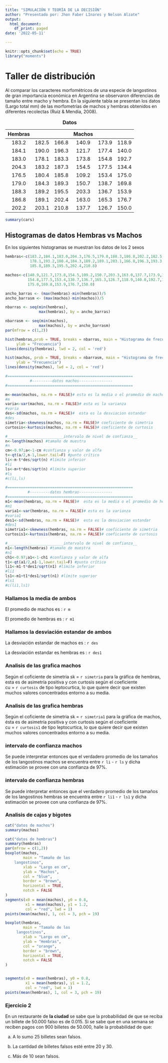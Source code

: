 ```yaml
---
title: "SIMULACIÓN Y TEORÍA DE LA DECISIÓN"
author: "Presentado por: Jhon Faber LInares y Nelson Alzate"
output:
  html_document:
    df_print: paged
date: '2022-05-11'

---
```


```r
knitr::opts_chunk$set(echo = TRUE)
library("moments")
```

# Taller de distribución

Al comparar los caracteres morfométricos de una especie de langostinos de gran importancia económica en Argentina se observaron diferencias de tamaño entre macho y hembra. En la siguiente tabla se presentan los datos (Largo total mm) de las morfometrías de machos y hembras obtenidos en diferentes recolectas (Ruiz & Mendia, 2008). 

Table: **Datos**

**Hembras**|  |   |**Machos**| |    |
|:------:|:------:|:------:|:------:|:------:|:------:|
183.2| 182.5|166.8|140.9|173.9|118.9|
184.1| 190.0|196.3|121.7|177.4|140.0|
183.0| 178.1|183.3|173.8|154.8|192.7|
204.3| 183.2|187.3|154.5|177.5|134.4|
176.5| 180.4|185.8|109.2|153.4|175.0|
179.0| 184.3|189.3|150.7|138.7|169.8|
188.3| 189.2|195.5|203.3|136.7|153.9|
186.8| 189.1|202.4|163.0|165.3|176.7|
202.2| 203.1|210.8|137.7|126.7|150.0|


```r
summary(cars)

```

## Histogramas de datos Hembras vs Machos

En los siguientes histogramas se muestran los datos de los 2 sexos

```r
hembras<-c(183.2,184.1,183.0,204.3,176.5,179.0,188.3,186.8,202.2,182.5,190.0,
           178.1,193.2,180.4,184.3,189.2,189.1,203.1,166.8,196.3,193.3,187.3,
           185.8,189.3,195.5,202.4,210.8)

machos<-c(140.9,121.7,173.8,154.5,109.2,150.7,203.3,163.0,137.7,173.9,177.4,
          154.8,177.5,153.4,138.7,136.7,165.3,126.7,118.9,140.0,192.7,134.4,
          175.0,169.8,153.9,176.7,150.0)

ancho_barras <- (max(hembras)-min(hembras))/5
ancho_barrasm <- (max(machos)-min(machos))/5

nbarras <- seq(min(hembras),
               max(hembras), by = ancho_barras)

nbarrasm <- seq(min(machos),
               max(machos), by = ancho_barrasm)
par(mfrow = c(1,2))

hist(hembras,prob = TRUE, breaks = nbarras, main = "Histograma de frecuencias", 
     ylab = "Frecuencia")
lines(density(hembras), lwd = 2, col = 'red')

hist(machos, prob = TRUE, breaks = nbarrasm, main = "Histograma de frecuencias", 
     ylab = "Frecuencia")
lines(density(machos), lwd = 2, col = 'red')

#========================================================
           #---------datos machos---------------
#========================================================

m<-mean(machos, na.rm = FALSE)# esta es la media o el promedio de machos
#m
varia<-var(machos, na.rm = FALSE)# esta es la varianza
#varia
des<-sd(machos, na.rm = FALSE)#  esta es la desviacion estandar
#des
simetria<-skewness(machos, na.rm = FALSE)# coeficiente de simetria
curtosis<-kurtosis(machos, na.rm = FALSE)# coeficiente de curtosis

#_________________________intervalo de nivel de confianza__
n<-length(machos) #tamaño de muestra
#n
cm<-0.97;a<-1-cm #confianza y valor de alfa
t<-qt(a/2,n-1,lower.tail=F) #punto crítico
li<-m-t*des/sqrt(n) #límite inferior
#li
ls<-m+t*des/sqrt(n) #límite superior
#ls
#c(li,ls)

#========================================================
          #---------datos hembras---------------
#========================================================
m1<-mean(hembras, na.rm = FALSE)#  esta es la media o el promedio de hembras
#m1
varia1<-var(hembras, na.rm = FALSE)# esta es la varianza
#varia1
des1<-sd(hembras, na.rm = FALSE)#  esta es la desviacion estandar
#des1
simetria1<-skewness(hembras, na.rm = FALSE)# coeficiente de simetria
curtosis1<-kurtosis(hembras, na.rm = FALSE)# coeficiente de curtosis

#_________________________intervalo de nivel de confianza__
n1<-length(hembras) #tamaño de muestra
#n1
ch1<-0.97;a1<-1-ch1 #confianza y valor de alfa
t1<-qt(a1/2,n1-1,lower.tail=F) #punto crítico
li1<-m1-t*des1/sqrt(n1) #límite inferior
#li1
ls1<-m1+t1*des1/sqrt(n1) #límite superior
#ls1
#c(li1,ls1)


```

### Hallamos la media de ambos 

El promedio de machos es : `r m`

El promedio de hembras es : `r m1`


### Hallamos la desviación estandar de ambos 

La desviación estandar de machos es : `r des`

La desviación estandar es hembras es : `r des1`


### Analisis de las grafica machos

Según el coficiente de simetria sk = `r simetria` para la gráfica de hembras, esta es de asimetría positiva y con curtosis según el coeficiente     
cu = `r curtosis` de tipo leptocurtica, lo que quiere decir que existen muchos valores concentrados entorno a su media. 


### Analisis de las grafica hembras

Según el coficiente de simetria sk = `r simetria1` para la gráfica de machos, ésta es de asimetría positiva y con curtosis según el coeficiente      
cu = `r curtosis1`  de tipo leptocurtica, lo que quiere decir que existen muchos valores concentrados entorno a su media. 

### intervalo de confianza machos
Se puede interpretar entonces que el verdadero promedio de los tamaños de los langostinos machos
se encuentra entre `r li` - `r ls` y dicha estimación se provee con una confianza de 97%.

### intervalo de confianza hembras
Se puede interpretar entonces que el verdadero promedio de los tamaños de los langostinos hembras
se encuentra entre `r li1` - `r ls1` y dicha estimación se provee con una confianza de 97%.


### Analisis de cajas y bigotes

```r

cat("datos de machos")
summary(machos)

cat("datos de hembras")
summary(hembras)
par(mfrow = c(1,2))
boxplot(machos,
        main = "Tamaño de los 
    langostinos",
        xlab = "Largo en cm",
        ylab = "Machos",
        col = "blue",
        border = "brown",
        horizontal = TRUE,
        notch = FALSE
)
segments(x0 = mean(machos), y0 = 0.8,
         x1 = mean(machos), y1 = 1.2,
         col = "red", lwd = 1)
points(mean(machos), 1, col = 3, pch = 19)

boxplot(hembras,
        main = "Tamaño de los 
     langostinos",
        xlab = "Largo en cm",
        ylab = "Hembras",
        col = "orange",
        border = "brown",
        horizontal = TRUE,
        notch = FALSE
)


segments(x0 = mean(hembras), y0 = 0.8,
         x1 = mean(hembras), y1 = 1.2,
         col = "red", lwd = 1)
points(mean(hembras), 1, col = 3, pch = 19)

```

### Ejercicio 2
En un restaurante de **la ciudad** se sabe que la probabilidad de que se reciba un billete de 50.000 falso es de 0.015. Si se sabe que en una semana se reciben pagos con 900 billetes de 50.000, halle la probabilidad de que:

a. A lo sumo 25 billetes sean falsos.

b. La cantidad de billetes falsos esté entre 20 y 30.

c. Más de 10 sean falsos.

```r



```
